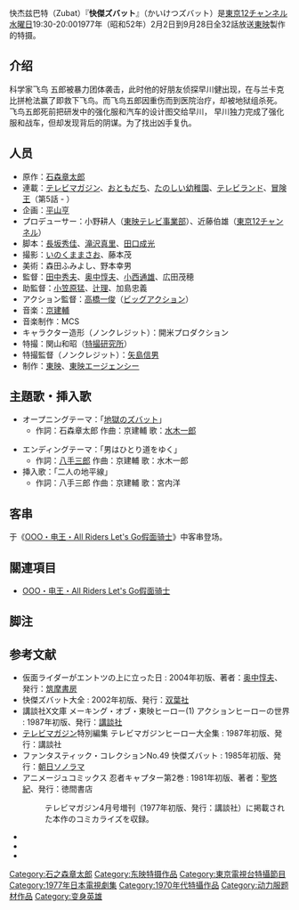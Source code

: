 快杰兹巴特（Zubat）『'''快傑ズバット'''』（かいけつズバット）是[[テレビ東京|東京12チャンネル]][[水曜日|水曜日]]19:30-20:001977年（昭和52年）2月2日到9月28日全32話放送[[東映|東映]]製作的特摄。

== 介绍==
科学家飞鸟 五郎被暴力团体袭击，此时他的好朋友侦探早川健出现，在与兰卡克比拼枪法赢了即救下飞鸟。而飞鸟五郎因重伤而到医院治疗，却被地狱组杀死。
飞鸟五郎死前把研发中的强化服和汽车的设计图交给早川， 早川独力完成了强化服和战车，但却发现背后的阴谋。为了找出凶手复仇。
==人员==
* 原作：[[石ノ森章太郎|石森章太郎]]
* 連載：[[テレビマガジン|テレビマガジン]]、[[おともだち|おともだち]]、[[たのしい幼稚園_(雑誌)|たのしい幼稚園]]、[[テレビランド|テレビランド]]、[[冒険王_(漫画雑誌)|冒険王]]（第5話 - ）
* 企画：[[平山亨|平山亨]]
* プロデューサー：小野耕人（[[東映|東映テレビ事業部]]）、近藤伯雄（[[テレビ東京|東京12チャンネル]]）
* 脚本：[[長坂秀佳|長坂秀佳]]、[[滝沢真里|滝沢真里]]、[[田口成光|田口成光]]
* 撮影：[[いのくままさお|いのくままさお]]、藤本茂
* 美術：森田ふみよし、野本幸男
* 監督：[[田中秀夫|田中秀夫]]、[[奥中惇夫|奥中惇夫]]、[[小西通雄|小西通雄]]、広田茂穂
* 助監督：[[小笠原猛|小笠原猛]]、[[辻理|辻理]]、加島忠義
* アクション監督：[[高橋一俊|高橋一俊]]（[[オフィス・ビッグ|ビッグアクション]]）
* 音楽：[[京建輔|京建輔]]
* 音楽制作：MCS
* キャラクター造形（ノンクレジット）：開米プロダクション
* 特撮：関山和昭（[[特撮研究所|特撮研究所]]）
* 特撮監督（ノンクレジット）：[[矢島信男|矢島信男]]
* 制作：[[東映|東映]]、[[東映エージェンシー|東映エージェンシー]]
== 主題歌・挿入歌 ==
* オープニングテーマ：「[[地獄のズバット|地獄のズバット]]」
** 作詞：石森章太郎 作曲：京建輔 歌：[[水木一郎|水木一郎]]

<!--特番のことを書くとキリがない。*: アニメ特撮ソングの特番やイベントなどでこの曲が紹介される際は、宮内自身が歌うこともある。-->
* エンディングテーマ：「男はひとり道をゆく」
** 作詞：[[八手三郎|八手三郎]] 作曲：京建輔 歌：水木一郎
* 挿入歌：「二人の地平線」
** 作詞：八手三郎 作曲：京建輔 歌：宮内洋

== 客串 ==
于《[[OOO·電王·All_Riders_Let's_Go_Kamen_Riders|OOO・电王・All Riders Let's Go假面骑士]]》中客串登场。
 
== 關連項目 ==
* [[OOO·電王·All_Riders_Let's_Go_Kamen_Riders|OOO・电王・All Riders Let's Go假面骑士]]
== 脚注 ==

{{Reflist}}
== 参考文献 ==
* 仮面ライダーがエントツの上に立った日 : 2004年初版、著者：[[奥中惇夫|奥中惇夫]]、発行：[[筑摩書房|筑摩書房]]
* 快傑ズバット大全 : 2002年初版、発行：[[双葉社|双葉社]]
* 講談社X文庫 メーキング・オブ・東映ヒーロー(1) アクションヒーローの世界 : 1987年初版、発行：[[講談社|講談社]]
* [[テレビマガジン|テレビマガジン]]特別編集 テレビマガジンヒーロー大全集 : 1987年初版、発行：講談社
* ファンタスティック・コレクションNo.49 快傑ズバット : 1985年初版、発行：[[朝日ソノラマ|朝日ソノラマ]]
* アニメージュコミックス 忍者キャプター第2巻 : 1981年初版、著者：[[聖悠紀|聖悠紀]]、発行：徳間書店
*: テレビマガジン4月号増刊（1977年初版、発行：講談社）に掲載された本作のコミカライズを収録。
* {{Cite book 
|date = 1990-11-30 
|title = [[全怪獣怪人|全怪獣怪人]] 
|publisher = [[勁文社|勁文社]] 
|volume = 下巻 
|id=C0676 
|isbn = 4-7669-1209-8 
|ref = {{SfnRef|全怪獣怪人 下|1990}}
}}
* {{Cite book 
|date = 1998-05-30
|title = [[宇宙船_(雑誌)|宇宙船]]SPECIAL ’70年代特撮ヒーロー全集 
|publisher = [[朝日ソノラマ|朝日ソノラマ]] 
|isbn = 4-257-03533-1 
|ref = {{SfnRef|宇宙船SPECIAL|1998}}
}}
* {{Cite book 
| date = 2013-09-10 
| title = 甦る！石ノ森ヒーローファイル 
| series = Gakken Mook 
| publisher = [[学研ホールディングス|Gakken]] 
|isbn = 978-4-05-610166-9
|ref = {{SfnRef|甦る！石ノ森ヒーローファイル|2013}}
}}{{石森章太郎}}

{{DEFAULTSORT:Kaiketsu Zubat}}
[[Category:石之森章太郎|Category:石之森章太郎]]
[[Category:东映特摄作品|Category:东映特摄作品]]
[[Category:東京電視台特攝節目|Category:東京電視台特攝節目]]
[[Category:1977年日本電視劇集|Category:1977年日本電視劇集]]
[[Category:1970年代特攝作品|Category:1970年代特攝作品]]
[[Category:动力服题材作品|Category:动力服题材作品]]
[[Category:变身英雄|Category:变身英雄]]